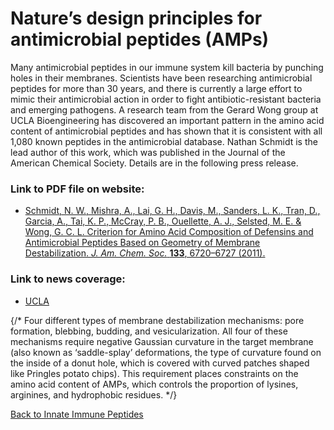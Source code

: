 # Nature’s design principles for antimicrobial peptides (AMPs)

Many antimicrobial peptides in our immune system kill bacteria by punching holes in their membranes. Scientists have been researching antimicrobial peptides for more than 30 years, and there is currently a large effort to mimic their antimicrobial action in order to fight antibiotic-resistant bacteria and emerging pathogens. A research team from the Gerard Wong group at UCLA Bioengineering has discovered an important pattern in the amino acid content of antimicrobial peptides and has shown that it is consistent with all 1,080 known peptides in the antimicrobial database. Nathan Schmidt is the lead author of this work, which was published in the Journal of the American Chemical Society. Details are in the following press release.

### Link to PDF file on website:
- [Schmidt, N. W., Mishra, A., Lai, G. H., Davis, M., Sanders, L. K., Tran, D., Garcia, A., Tai, K. P., McCray, P. B., Ouellette, A. J., Selsted, M. E. & Wong, G. C. L. Criterion for Amino Acid Composition of Defensins and Antimicrobial Peptides Based on Geometry of Membrane Destabilization. _J. Am. Chem. Soc._ **133**, 6720–6727 (2011).](/pdf/10.1021~ja200079a.pdf)

### Link to news coverage:
- [UCLA](https://samueli.ucla.edu/ucla-researchers-discover-general-recipe-for-making-antimicrobial-agents-that-kill-bacteria/)

{/* Four different types of membrane destabilization mechanisms: pore formation, blebbing, budding, and vesicularization. All four of these mechanisms require negative Gaussian curvature in the target membrane (also known as ‘saddle-splay’ deformations, the type of curvature found on the inside of a donut hole, which is covered with curved patches shaped like Pringles potato chips). This requirement places constraints on the amino acid content of AMPs, which controls the proportion of lysines, arginines, and hydrophobic residues. */}

[Back to Innate Immune Peptides](/research/innate-immune-peptides)